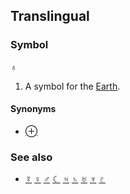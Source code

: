 ==Translingual==
===Symbol===
'''♁'''

#A symbol for the [[Earth]].

====Synonyms====
*[[⊕]]

===See also===
*[[☿]] [[♀]] [[♂]] [[☾]] [[♃]] [[♄]] [[♅]] [[♆]] [[♇]]